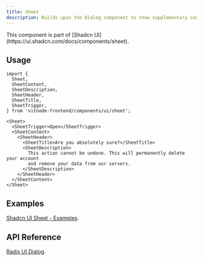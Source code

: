 ```yaml
---
title: Sheet
description: Builds upon the Dialog component to show supplementary content that enhances the main screen's information.
---
```


<Callout title="Shadcn UI">
  This component is part of [Shadcn
  UI](https://ui.shadcn.com/docs/components/sheet).
</Callout>

## Usage

```tsx
import {
  Sheet,
  SheetContent,
  SheetDescription,
  SheetHeader,
  SheetTitle,
  SheetTrigger,
} from 'vitnode-frontend/components/ui/sheet';
```

```tsx
<Sheet>
  <SheetTrigger>Open</SheetTrigger>
  <SheetContent>
    <SheetHeader>
      <SheetTitle>Are you absolutely sure?</SheetTitle>
      <SheetDescription>
        This action cannot be undone. This will permanently delete your account
        and remove your data from our servers.
      </SheetDescription>
    </SheetHeader>
  </SheetContent>
</Sheet>
```

## Examples

[Shadcn UI Sheet - Examples](https://ui.shadcn.com/docs/components/sheet#examples).

## API Reference

[Radix UI Dialog](https://www.radix-ui.com/primitives/docs/components/dialog#api-reference).
